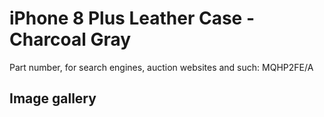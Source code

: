 
# iPhone 8 Plus Leather Case - Charcoal Gray

Part number, for search engines, auction websites and such: MQHP2FE/A

## Image gallery

<div style={{ width: "768px" }}>
  <GalleryComponent
    images={[
      {
        original: "/everysource/MQHP2.png",
        thumbnail: "/everypreview/MQHP2.png",
      },
      {
        original: "/everysource/MQHP2_AV1_GOLD.png",
        thumbnail: "/everypreview/MQHP2_AV1_GOLD.png",
      },
      {
        original: "/everysource/MQHP2_AV1_SILVER.png",
        thumbnail: "/everypreview/MQHP2_AV1_SILVER.png",
      },
      {
        original: "/everysource/MQHP2_AV1_SPACE_GRAY.png",
        thumbnail: "/everypreview/MQHP2_AV1_SPACE_GRAY.png",
      },
      {
        original: "/everysource/MQHP2_AV2.png",
        thumbnail: "/everypreview/MQHP2_AV2.png",
      }
    ]}
  />
</div>